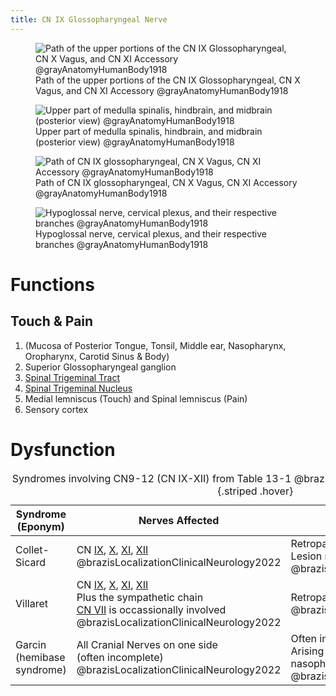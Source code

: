 ```yaml
---
title: CN IX Glossopharyngeal Nerve
---
```


<!-- 
to read
- Chapter 12 Brainstem I: Surface Anatomy and Cranial Nerves @blumenfeldNeuroanatomyClinicalCases2022 
- Welzack Chapter 66 Trigeminal and Glossopharyngeal Neuralgia @mcmahonWallMelzackTextbook2013

-->


![Path of the upper portions of the CN IX Glossopharyngeal, CN X Vagus, and CN XI Accessory @grayAnatomyHumanBody1918](/The Archive/Images/Gray anatomy 1918 images/Neurology/image791 Plan of upper portions of glossopharyngeal vagus and accessory nerves.gif)


![Upper part of medulla spinalis, hindbrain, and midbrain (posterior view) @grayAnatomyHumanBody1918](/The Archive/Images/Gray anatomy 1918 images/Neurology/image792 Upper part of medulla spinalis and hind- and mid-brains posterior aspect exposed in situ.gif)

![Path of CN IX glossopharyngeal, CN X Vagus, CN XI Accessory @grayAnatomyHumanBody1918](/The Archive/Images/Gray anatomy 1918 images/Neurology/image793 Course and distribution of the glossopharyngeal vagus and accessory nerves.gif)

![Hypoglossal nerve, cervical plexus, and their respective branches @grayAnatomyHumanBody1918](/The Archive/Images/Gray anatomy 1918 images/Neurology/image794 Hypoglossal nerve cervical plexus and their branches.gif){#fig-gray1918-image794}


# Functions

## Touch & Pain

1. (Mucosa of Posterior Tongue, Tonsil, Middle ear, Nasopharynx, Oropharynx, Carotid Sinus & Body)
1. Superior Glossopharyngeal ganglion
1. [Spinal Trigeminal Tract]({{< var ref-spinal-trigeminal-tract.path >}})
1. [Spinal Trigeminal Nucleus]({{< var ref-spinal-trigeminal-nucleus.path >}})
1. Medial lemniscus (Touch) and Spinal lemniscus (Pain)
1. Sensory cortex



# Dysfunction

| Syndrome (Eponym) | Nerves Affected | Location of Lesion |
|-|-|-|
| Collet-Sicard | CN [IX]({{< var ref-cn9.path >}}), [X]({{< var ref-cn10.path >}}), [XI]({{< var ref-cn11.path >}}), [XII]({{< var ref-cn12.path >}}) @brazisLocalizationClinicalNeurology2022  | Retroparotid space usually <br> Lesion may be intracranial or extracranial @brazisLocalizationClinicalNeurology2022  |
| Villaret | CN [IX]({{< var ref-cn9.path >}}), [X]({{< var ref-cn10.path >}}), [XI]({{< var ref-cn11.path >}}), [XII]({{< var ref-cn12.path >}}) <br> Plus the sympathetic chain <br> [CN VII]({{< var ref-cn7.path >}}) is occassionally involved @brazisLocalizationClinicalNeurology2022  | Retroparotid or retropharyngeal space @brazisLocalizationClinicalNeurology2022  |
| Garcin (hemibase syndrome) | All Cranial Nerves on one side <br> (often incomplete) @brazisLocalizationClinicalNeurology2022  | Often infiltrative; <br> Arising from base of skull (especially nasopharyngeal carcinoma) @brazisLocalizationClinicalNeurology2022  |
: Syndromes involving CN9-12 (CN IX-XII) from Table 13-1 @brazisLocalizationClinicalNeurology2022 {.striped .hover}